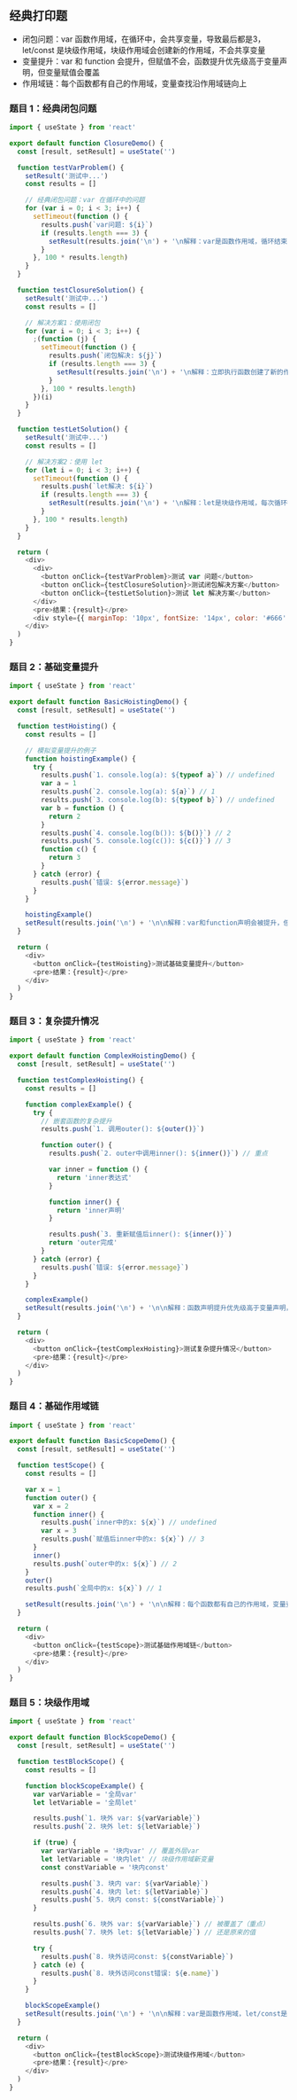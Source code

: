 ## 经典打印题

- 闭包问题：var 函数作用域，在循环中，会共享变量，导致最后都是3，let/const 是块级作用域，块级作用域会创建新的作用域，不会共享变量
- 变量提升：var 和 function 会提升，但赋值不会，函数提升优先级高于变量声明，但变量赋值会覆盖
- 作用域链：每个函数都有自己的作用域，变量查找沿作用域链向上

### 题目 1：经典闭包问题

<Sandpack>

```js
import { useState } from 'react'

export default function ClosureDemo() {
  const [result, setResult] = useState('')

  function testVarProblem() {
    setResult('测试中...')
    const results = []

    // 经典闭包问题：var 在循环中的问题
    for (var i = 0; i < 3; i++) {
      setTimeout(function () {
        results.push(`var问题: ${i}`)
        if (results.length === 3) {
          setResult(results.join('\n') + '\n解释：var是函数作用域，循环结束时i=3，所以都输出3')
        }
      }, 100 * results.length)
    }
  }

  function testClosureSolution() {
    setResult('测试中...')
    const results = []

    // 解决方案1：使用闭包
    for (var i = 0; i < 3; i++) {
      ;(function (j) {
        setTimeout(function () {
          results.push(`闭包解决: ${j}`)
          if (results.length === 3) {
            setResult(results.join('\n') + '\n解释：立即执行函数创建了新的作用域，j保存了当时的i值')
          }
        }, 100 * results.length)
      })(i)
    }
  }

  function testLetSolution() {
    setResult('测试中...')
    const results = []

    // 解决方案2：使用 let
    for (let i = 0; i < 3; i++) {
      setTimeout(function () {
        results.push(`let解决: ${i}`)
        if (results.length === 3) {
          setResult(results.join('\n') + '\n解释：let是块级作用域，每次循环都创建新的i')
        }
      }, 100 * results.length)
    }
  }

  return (
    <div>
      <div>
        <button onClick={testVarProblem}>测试 var 问题</button>
        <button onClick={testClosureSolution}>测试闭包解决方案</button>
        <button onClick={testLetSolution}>测试 let 解决方案</button>
      </div>
      <pre>结果：{result}</pre>
      <div style={{ marginTop: '10px', fontSize: '14px', color: '#666' }}>经典闭包问题：for循环中的异步操作</div>
    </div>
  )
}
```

</Sandpack>

### 题目 2：基础变量提升

<Sandpack>

```js
import { useState } from 'react'

export default function BasicHoistingDemo() {
  const [result, setResult] = useState('')

  function testHoisting() {
    const results = []

    // 模拟变量提升的例子
    function hoistingExample() {
      try {
        results.push(`1. console.log(a): ${typeof a}`) // undefined
        var a = 1
        results.push(`2. console.log(a): ${a}`) // 1
        results.push(`3. console.log(b): ${typeof b}`) // undefined
        var b = function () {
          return 2
        }
        results.push(`4. console.log(b()): ${b()}`) // 2
        results.push(`5. console.log(c()): ${c()}`) // 3
        function c() {
          return 3
        }
      } catch (error) {
        results.push(`错误: ${error.message}`)
      }
    }

    hoistingExample()
    setResult(results.join('\n') + '\n\n解释：var和function声明会被提升，但赋值不会')
  }

  return (
    <div>
      <button onClick={testHoisting}>测试基础变量提升</button>
      <pre>结果：{result}</pre>
    </div>
  )
}
```

</Sandpack>

### 题目 3：复杂提升情况

<Sandpack>

```js
import { useState } from 'react'

export default function ComplexHoistingDemo() {
  const [result, setResult] = useState('')

  function testComplexHoisting() {
    const results = []

    function complexExample() {
      try {
        // 嵌套函数的复杂提升
        results.push(`1. 调用outer(): ${outer()}`)

        function outer() {
          results.push(`2. outer中调用inner(): ${inner()}`) // 重点

          var inner = function () {
            return 'inner表达式'
          }

          function inner() {
            return 'inner声明'
          }

          results.push(`3. 重新赋值后inner(): ${inner()}`)
          return 'outer完成'
        }
      } catch (error) {
        results.push(`错误: ${error.message}`)
      }
    }

    complexExample()
    setResult(results.join('\n') + '\n\n解释：函数声明提升优先级高于变量声明，但变量赋值会覆盖')
  }

  return (
    <div>
      <button onClick={testComplexHoisting}>测试复杂提升情况</button>
      <pre>结果：{result}</pre>
    </div>
  )
}
```

</Sandpack>

### 题目 4：基础作用域链

<Sandpack>

```js
import { useState } from 'react'

export default function BasicScopeDemo() {
  const [result, setResult] = useState('')

  function testScope() {
    const results = []

    var x = 1
    function outer() {
      var x = 2
      function inner() {
        results.push(`inner中的x: ${x}`) // undefined
        var x = 3
        results.push(`赋值后inner中的x: ${x}`) // 3
      }
      inner()
      results.push(`outer中的x: ${x}`) // 2
    }
    outer()
    results.push(`全局中的x: ${x}`) // 1

    setResult(results.join('\n') + '\n\n解释：每个函数都有自己的作用域，变量查找沿作用域链向上')
  }

  return (
    <div>
      <button onClick={testScope}>测试基础作用域链</button>
      <pre>结果：{result}</pre>
    </div>
  )
}
```

</Sandpack>

### 题目 5：块级作用域

<Sandpack>

```js
import { useState } from 'react'

export default function BlockScopeDemo() {
  const [result, setResult] = useState('')

  function testBlockScope() {
    const results = []

    function blockScopeExample() {
      var varVariable = '全局var'
      let letVariable = '全局let'

      results.push(`1. 块外 var: ${varVariable}`)
      results.push(`2. 块外 let: ${letVariable}`)

      if (true) {
        var varVariable = '块内var' // 覆盖外层var
        let letVariable = '块内let' // 块级作用域新变量
        const constVariable = '块内const'

        results.push(`3. 块内 var: ${varVariable}`)
        results.push(`4. 块内 let: ${letVariable}`)
        results.push(`5. 块内 const: ${constVariable}`)
      }

      results.push(`6. 块外 var: ${varVariable}`) // 被覆盖了（重点）
      results.push(`7. 块外 let: ${letVariable}`) // 还是原来的值

      try {
        results.push(`8. 块外访问const: ${constVariable}`)
      } catch (e) {
        results.push(`8. 块外访问const错误: ${e.name}`)
      }
    }

    blockScopeExample()
    setResult(results.join('\n') + '\n\n解释：var是函数作用域，let/const是块级作用域')
  }

  return (
    <div>
      <button onClick={testBlockScope}>测试块级作用域</button>
      <pre>结果：{result}</pre>
    </div>
  )
}
```

</Sandpack>
